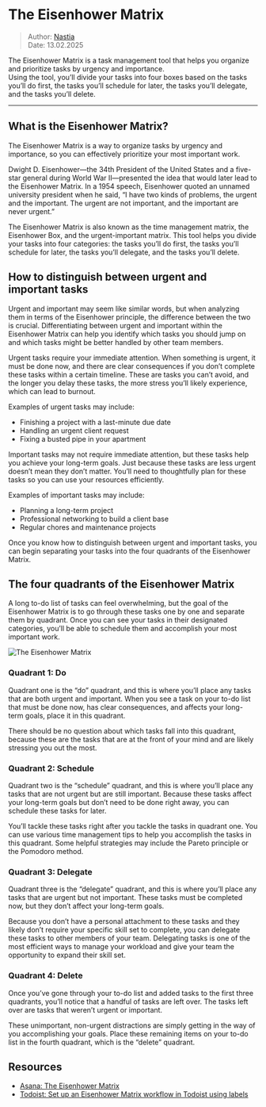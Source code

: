 # The Eisenhower Matrix

> Author: [Nastia](ana@alteos.com)  
> Date: 13.02.2025

The Eisenhower Matrix is a task management tool that helps you organize and prioritize tasks by urgency and importance.\
Using the tool, you’ll divide your tasks into four boxes based on the tasks you’ll do first, the tasks you’ll schedule for later, the tasks you’ll delegate, and the tasks you’ll delete.

---

## What is the Eisenhower Matrix?

The Eisenhower Matrix is a way to organize tasks by urgency and importance, so you can effectively prioritize your most important work.

Dwight D. Eisenhower—the 34th President of the United States and a five-star general during World War II—presented the idea that would later lead to the Eisenhower Matrix.
In a 1954 speech, Eisenhower quoted an unnamed university president when he said, “I have two kinds of problems, the urgent and the important. The urgent are not important, and the important are never urgent.”

The Eisenhower Matrix is also known as the time management matrix, the Eisenhower Box, and the urgent-important matrix.
This tool helps you divide your tasks into four categories: the tasks you’ll do first, the tasks you’ll schedule for later, the tasks you’ll delegate, and the tasks you’ll delete.

## How to distinguish between urgent and important tasks

Urgent and important may seem like similar words, but when analyzing them in terms of the Eisenhower principle, the difference between the two is crucial. Differentiating between urgent and important within the Eisenhower Matrix can help you identify which tasks you should jump on and which tasks might be better handled by other team members.

Urgent tasks require your immediate attention. When something is urgent, it must be done now, and there are clear consequences if you don’t complete these tasks within a certain timeline. These are tasks you can’t avoid, and the longer you delay these tasks, the more stress you’ll likely experience, which can lead to burnout.

Examples of urgent tasks may include:

- Finishing a project with a last-minute due date
- Handling an urgent client request
- Fixing a busted pipe in your apartment

Important tasks may not require immediate attention, but these tasks help you achieve your long-term goals. Just because these tasks are less urgent doesn’t mean they don’t matter. You’ll need to thoughtfully plan for these tasks so you can use your resources efficiently.

Examples of important tasks may include:

- Planning a long-term project
- Professional networking to build a client base
- Regular chores and maintenance projects

Once you know how to distinguish between urgent and important tasks, you can begin separating your tasks into the four quadrants of the Eisenhower Matrix.

## The four quadrants of the Eisenhower Matrix

A long to-do list of tasks can feel overwhelming, but the goal of the Eisenhower Matrix is to go through these tasks one by one and separate them by quadrant.
Once you can see your tasks in their designated categories, you’ll be able to schedule them and accomplish your most important work.

![The Eisenhower Matrix](/eisenhower-matrix/eisenhower-matrix.png)

### Quadrant 1: Do

Quadrant one is the “do” quadrant, and this is where you’ll place any tasks that are both urgent and important. When you see a task on your to-do list that must be done now, has clear consequences, and affects your long-term goals, place it in this quadrant.

There should be no question about which tasks fall into this quadrant, because these are the tasks that are at the front of your mind and are likely stressing you out the most.

### Quadrant 2: Schedule

Quadrant two is the “schedule” quadrant, and this is where you’ll place any tasks that are not urgent but are still important. Because these tasks affect your long-term goals but don’t need to be done right away, you can schedule these tasks for later.

You’ll tackle these tasks right after you tackle the tasks in quadrant one. You can use various time management tips to help you accomplish the tasks in this quadrant. Some helpful strategies may include the Pareto principle or the Pomodoro method.

### Quadrant 3: Delegate

Quadrant three is the “delegate” quadrant, and this is where you’ll place any tasks that are urgent but not important. These tasks must be completed now, but they don’t affect your long-term goals.

Because you don’t have a personal attachment to these tasks and they likely don’t require your specific skill set to complete, you can delegate these tasks to other members of your team. Delegating tasks is one of the most efficient ways to manage your workload and give your team the opportunity to expand their skill set.

### Quadrant 4: Delete

Once you’ve gone through your to-do list and added tasks to the first three quadrants, you’ll notice that a handful of tasks are left over. The tasks left over are tasks that weren’t urgent or important.

These unimportant, non-urgent distractions are simply getting in the way of you accomplishing your goals. Place these remaining items on your to-do list in the fourth quadrant, which is the “delete” quadrant.

## Resources

- [Asana: The Eisenhower Matrix](https://asana.com/resources/eisenhower-matrix)
- [Todoist: Set up an Eisenhower Matrix workflow in Todoist using labels](https://www.todoist.com/help/articles/eisenhower-matrix-with-todoist-kj0Eru)
